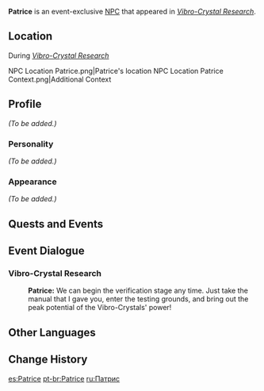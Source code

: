 {{Meta
|missing_NPC_profile  = yes
}}
{{Character Infobox
|type             = Event NPC
|image            = NPC Patrice.png
|region           = Liyue
|region2          = Fontaine
}}
'''Patrice''' is an event-exclusive [[NPC]] that appeared in ''[[Vibro-Crystal Research]]''.

==Location==
;During ''[[Vibro-Crystal Research]]''
<gallery>
NPC Location Patrice.png|Patrice's location
NPC Location Patrice Context.png|Additional Context
</gallery>

==Profile==
''(To be added.)''

===Personality===
''(To be added.)''

===Appearance===
''(To be added.)''

==Quests and Events==
{{Quests and Events}}

==Event Dialogue==
===Vibro-Crystal Research===
{{Dialogue start}}
:'''Patrice:''' We can begin the verification stage any time. Just take the manual that I gave you, enter the testing grounds, and bring out the peak potential of the Vibro-Crystals' power!
{{Dialogue end}}

==Other Languages==
{{Other Languages|default_hidden = 1
|en      = Patrice
|zhs     = 帕特里克
|zhs_rm  = Pàtèlǐkè
|zht     = 派翠克
|zht_rm  = Pàicuìkè
|ja      = パトリック
|ja_rm   = Patorikku
|ko      = 패트리스
|ko_rm   = Paeteuriseu
|es      = Patrice
|fr      = Patrice
|ru      = Патрис
|th      = Patrice
|vi      = Patrice
|de      = Patrice
|id      = Patrice
|pt      = Patrice
}}

==Change History==
{{Change History|2.6}}

[[es:Patrice]]
[[pt-br:Patrice]]
[[ru:Патрис]]